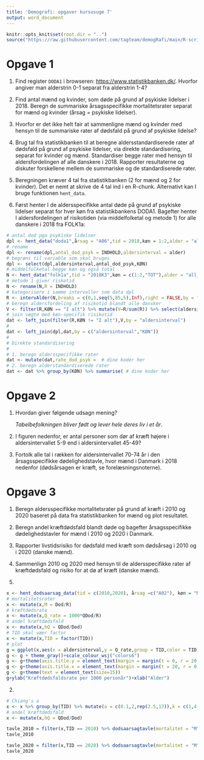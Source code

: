 ```yaml
---
title: 'Demografi: opgaver kursusuge 7'
output: word_document
---
```

```r
knitr::opts_knit$set(root.dir = "..")
source("https://raw.githubusercontent.com/tagteam/demogRafi/main/R-scripts/demofunk.R")
```


# Opgave 1

1.  Find register `DODA1` i browseren: <https://www.statistikbanken.dk/>.
    Hvorfor angiver man alderstrin 0-1 separat fra alderstrin 1-4?
2.  Find antal mænd og kvinder, som døde på grund af
    psykiske lidelser i 2018. Beregn de summariske årsagsspecifikke 
    mortalitetsrater separat for mænd og kvinder (årsag = psykiske lidelser).
3.  Hvorfor er det ikke helt fair at sammenligne mænd og kvinder
    med hensyn til de summariske rater af dødsfald på grund af psykiske
    lidelse?
4.  Brug tal fra statistikbanken til at beregne
    aldersstandardiserede rater af dødsfald på grund af psykiske lidelser,
    via direkte standardisering, separat for kvinder og
    mænd. Standardiser begge rater med hensyn til aldersfordelingen af
    alle danskere i 2018. Rapporter resultaterne og diskuter forskellene
    mellem de summariske og de standardiserede rater.

2.  Beregningen kræver 4 tal fra statistikbanken (2 for mænd og 2 for kvinder).
    Det er nemt at skrive de 4 tal ind i en R-chunk. Alternativt kan I bruge funktionen `hent_data`.
4.  Først henter I de aldersspecifikke antal døde på grund af psykiske
    lidelser separat for hver køn fra statistikbankens DODA1. Bagefter
    henter I aldersfordelingen af risikotiden (via middelfolketal og
    metode 1) for alle danskere i 2018 fra FOLK1a:

```r
# antal dod pga psykiske lidelser
dpl <- hent_data("doda1",årsag = "A06",tid = 2018,køn = 1:2,alder = "all_no_total")
# rename
dpl <- rename(dpl,antal_dod_psyk = INDHOLD,aldersinterval = alder)
# begræns til variable som skal bruges
dpl <- select(dpl,aldersinterval,antal_dod_psyk,KØN)
# middelfolketal begge køn og også total
N <- hent_data("folk1a",tid = "2018K3",køn = c(1:2,"TOT"),alder = "all_no_total")
# metode 1 giver riskotid
N <- rename(N,R = INDHOLD)
# kategorisere i samme intervaller som data dpl
R <- intervAlder(N,breaks = c(0,1,seq(5,85,5),Inf),right = FALSE,by = "KØN",vars = "R",label_last = "85")
# beregn aldersfordeling af risikotid blandt alle dansker
V <- filter(R,KØN == "I alt") %>% mutate(V=R/sum(R)) %>% select(aldersinterval,V)
# join vægte med køn-specifik risikotid
dat <- left_join(filter(R,KØN != "I alt"),V,by = "aldersinterval")
# 
dat <- left_join(dpl,dat,by = c("aldersinterval","KØN"))
# 
# Direkte standardisering
#
# 1. beregn aldersspecifikke rater
dat <- mutate(dat,rate_dod_psyk =  # dine koder her
# 2. beregn alderstandardiserede rater
dat <- dat %>% group_by(KØN) %>% summarise( # dine koder her 
```


# Opgave 2

1.  Hvordan giver følgende udsagn mening?
    
    *Tabelbefolkningen bliver født og lever hele deres liv i et år*.

2.  I figuren nedenfor, er antal personer som dør af kræft højere
    i aldersintervallet 5-9 end i aldersintervallet 45-49?

3.  Fortolk alle tal i rækken for aldersintervallet 70-74 år i den
    årsagsspecifikke dødelighedstavle, hvor mænd i Danmark i 2018 nedenfor
    (dødsårsagen er kræft, se forelæsningsnoterne).


# Opgave 3

1.  Beregn aldersspecifikke mortalitetsrater på grund af kræft i
    2010 og 2020 baseret på data fra statistikbanken for mænd og plot resultatet.
2.  Beregn andel kræftdødsfald blandt døde og bagefter årsagsspecifikke dødelighedstavler for mænd 
    i 2010 og 2020 i Danmark.
3.  Rapporter livstidsrisiko for dødsfald med kræft som dødsårsag i 2010 og i 2020 (danske mænd).
4.  Sammenlign 2010 og 2020 med hensyn til de aldersspecifikke rater af kræftdødsfald og risiko for at dø af kræft (danske mænd).

1.  

```r
x <- hent_dodsaarsag_data(tid = c(2010,2020), årsag =c("A02"), køn = "Mænd")
# mortalitetsrater
x <- mutate(x,M = Dod/R)
# kræftdødsrate
x <- mutate(x,Q_rate = 1000*QDod/R)
# andel kræftdødsfald
x <- mutate(x,hQ = QDod/Dod)
# TID skal væer factor
x <- mutate(x,TID = factor(TID))
# plot 
g = ggplot(x,aes(x = aldersinterval,y = Q_rate,group = TID,color = TID))+geom_line(linewidth = 1.3)
g <- g + theme_gray()+scale_colour_wsj("colors6")
g <- g+theme(axis.title.y = element_text(margin = margin(t = 0, r = 20, b = 0, l = 0)))
g <- g+theme(axis.title.x = element_text(margin = margin(t = 20, r = 0, b = 0, l = 0)))
g <- g+theme(text = element_text(size=15))
g+ylab("Kræftdødsfaldsrate per 1000 personår")+xlab("Alder") 
```

2.  

```r
# Chiang's a 
x <- x %>% group_by(TID) %>% mutate(a = c(0.1,2,rep(2.5,17)),k = c(1,4,rep(5,17)))
# andel kræftdødsfald
x <- mutate(x,hQ = QDod/Dod) 
```

```r
tavle_2010 = filter(x,TID == 2010) %>% dodsaarsagtavle(mortalitet = "M", hQ = "hQ", alder = "aldersinterval", radix = 100000)
tavle_2010 
```

```r
tavle_2020 = filter(x,TID == 2020) %>% dodsaarsagtavle(mortalitet = "M", hQ = "hQ", alder = "aldersinterval", radix = 100000)
tavle_2020 
```

